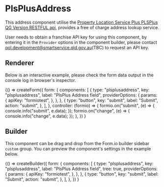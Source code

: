
<Meta title="Components/PlsPlusAddress" />

# PlsPlusAddress

This address component utilise the [Property Location Service Plus PLSPlus QG Version RESTFUL api](https://servicesmadesimpler.govnet.qld.gov.au/wiki/display/PUB/DNRE+qld+only+address+lookup+service), provides a free of charge address lookup service.

User needs to obtain a franchise API key for using this component, by entering it in the `Provider` options in the component builder, please contact [qol.development@smartservice.qld.gov.au](mailto:qol.development@smartservice.qld.gov.au)(TBC) to request an API key.

## Renderer

Below is an interactive example, please check the form data output in the console log in browser's inspector.

<Canvas>
  <Story name="Renderer">
    {() =>
      createForm({
        form: {
          components: [
            {
              type: "plsplusaddress",
              key: "plsplusaddress",
              label: "PlsPlus Address field",
              providerOptions: {
                params: {
                  apiKey: "formiotest",
                },
              },
            },
            {
              type: "button",
              key: "submit",
              label: "Submit",
              action: "submit",
            },
          ],
        },
        controller: (formio) => {
          formio.on("submit", (e) => {
            console.info("submit", e.data);
          });
          formio.on("change", (e) => {
            console.info("change", e.data);
          });
        },
      })
    }
  </Story>
</Canvas>

## Builder

This component can be drag and drop from the Form.io builder sidebar `custom` group.
You can preview the component's settings in the example below.

<Canvas>
  <Story name="Builder">
    {() =>
      createBuilder({
        form: {
          components: [
            {
              type: "plsplusaddress",
              key: "plsplusaddress",
              label: "PlsPlus Address field",
              tree: true,
              providerOptions: {
                params: {
                  apiKey: "formiotest",
                },
              },
            },
            {
              type: "button",
              key: "submit",
              label: "Submit",
              action: "submit",
            },
          ],
        },
      })
    }
  </Story>
</Canvas>
